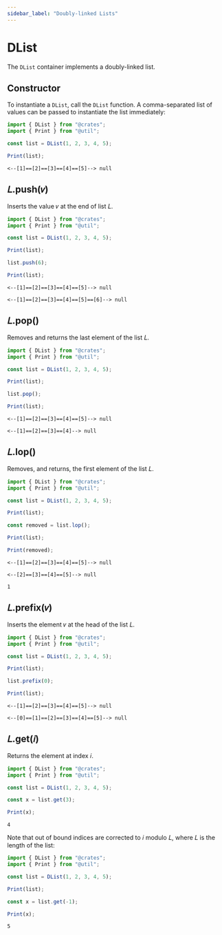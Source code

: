 ```yaml
---
sidebar_label: "Doubly-linked Lists"
---
```


# DList

The `DList` container implements a doubly-linked list.

## Constructor

To instantiate a `DList`, call the `DList` function. A comma-separated list
of values can be passed to instantiate the list immediately:

```javascript
import { DList } from "@crates";
import { Print } from "@util";

const list = DList(1, 2, 3, 4, 5);

Print(list);
```

```terminal
<--[1]==[2]==[3]==[4]==[5]--> null
```

## 𝐿.push(𝑣)

Inserts the value 𝑣 at the end of list 𝐿.

```javascript
import { DList } from "@crates";
import { Print } from "@util";

const list = DList(1, 2, 3, 4, 5);

Print(list);

list.push(6);

Print(list);
```

```terminal
<--[1]==[2]==[3]==[4]==[5]--> null

<--[1]==[2]==[3]==[4]==[5]==[6]--> null
```

## 𝐿.pop()

Removes and returns the last element of the list 𝐿.

```javascript
import { DList } from "@crates";
import { Print } from "@util";

const list = DList(1, 2, 3, 4, 5);

Print(list);

list.pop();

Print(list);
```

```terminal
<--[1]==[2]==[3]==[4]==[5]--> null

<--[1]==[2]==[3]==[4]--> null
```

## 𝐿.lop()

Removes, and returns, the first element of the list 𝐿.

```javascript
import { DList } from "@crates";
import { Print } from "@util";

const list = DList(1, 2, 3, 4, 5);

Print(list);

const removed = list.lop();

Print(list);

Print(removed);
```

```terminal
<--[1]==[2]==[3]==[4]==[5]--> null

<--[2]==[3]==[4]==[5]--> null

1
```

## 𝐿.prefix(𝑣)

Inserts the element 𝑣 at the head of the list 𝐿.

```javascript
import { DList } from "@crates";
import { Print } from "@util";

const list = DList(1, 2, 3, 4, 5);

Print(list);

list.prefix(0);

Print(list);
```

```terminal
<--[1]==[2]==[3]==[4]==[5]--> null

<--[0]==[1]==[2]==[3]==[4]==[5]--> null
```

## 𝐿.get(𝑖)

Returns the element at index 𝑖.

```javascript
import { DList } from "@crates";
import { Print } from "@util";

const list = DList(1, 2, 3, 4, 5);

const x = list.get(3);

Print(x);
```

```terminal
4
```

Note that out of bound indices are corrected to 𝑖 modulo 𝐿, where 𝐿 is the
length of the list:

```javascript
import { DList } from "@crates";
import { Print } from "@util";

const list = DList(1, 2, 3, 4, 5);

Print(list);

const x = list.get(-1);

Print(x);
```

```terminal
5
```
